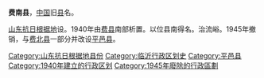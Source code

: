 '''费南县'''，[[中国|中国]]旧[[县|县]]名。

[[山东抗日根据地|山东抗日根据地]]设。1940年由[[费县|费县]]南部析置。以位县南得名。治流峪。1945年撤销，与[[费北县|费北县]]一部分并改设[[平邑县|平邑县]]。 

{{中华民国大陆时期行政区划小作品}}
{{DEFAULTSORT:F}}
[[Category:山东抗日根据地县份|Category:山东抗日根据地县份]]
[[Category:临沂行政区划史|Category:临沂行政区划史]]
[[Category:平邑县|Category:平邑县]]
[[Category:1940年建立的行政区划|Category:1940年建立的行政区划]]
[[Category:1945年廢除的行政區劃|Category:1945年廢除的行政區劃]]